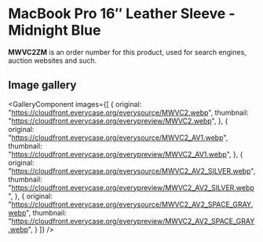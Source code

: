 
# MacBook Pro 16″ Leather Sleeve - Midnight Blue

<Callout type='info' emoji='👉🏻'>**MWVC2ZM** is an order number for this product, used for search engines, auction websites and such.</Callout>

## Image gallery

<GalleryComponent
    images={[
      {
        original: "https://cloudfront.everycase.org/everysource/MWVC2.webp",
        thumbnail: "https://cloudfront.everycase.org/everypreview/MWVC2.webp",
      },
      {
        original: "https://cloudfront.everycase.org/everysource/MWVC2_AV1.webp",
        thumbnail: "https://cloudfront.everycase.org/everypreview/MWVC2_AV1.webp",
      },
      {
        original: "https://cloudfront.everycase.org/everysource/MWVC2_AV2_SILVER.webp",
        thumbnail: "https://cloudfront.everycase.org/everypreview/MWVC2_AV2_SILVER.webp",
      },
      {
        original: "https://cloudfront.everycase.org/everysource/MWVC2_AV2_SPACE_GRAY.webp",
        thumbnail: "https://cloudfront.everycase.org/everypreview/MWVC2_AV2_SPACE_GRAY.webp",
      }
    ]}
  />
